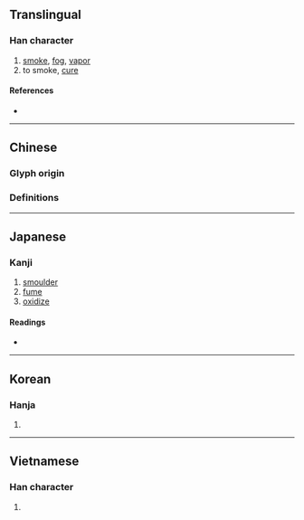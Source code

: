 {{also|熏}}
{{character info}}
==Translingual==

===Han character===
{{Han char|rn=86|rad=火|as=14|sn=18|four=92831|canj=FHGF|ids=⿰火熏}}

# [[smoke]], [[fog]], [[vapor]]
# to smoke, [[cure]]

====References====
* {{Han ref|kx=0685.290|dkj=19513|dj=1098.160|hdz=32243.060|uh=71FB|ud=29179|bh=C274|bd=49780}}

----

==Chinese==

===Glyph origin===
{{Han etym}}

===Definitions===
{{zh-see|熏}}

----

==Japanese==

===Kanji===
{{ja-kanji|grade=|rs=火14}}

# [[smoulder]]
# [[fume]]
# [[oxidize]]

====Readings====
* {{ja-readings|on=[[くん]] (kun)|kun=[[いぶす]] (ibusu), [[くすぶる]] (kusuburu), [[ふすべる]] (fusuberu) [rare, ancient]}}

----

==Korean==

===Hanja===
{{ko-hanja|hangeul=훈|eumhun=|rv=hun|mr=hun|y=hwun}}

# {{rfdef|ko|sort=火14}}

----

==Vietnamese==

===Han character===
{{vi-readings|reading=hun, huân|rs=火14}}

# {{rfdef|vi|sort=火14}}